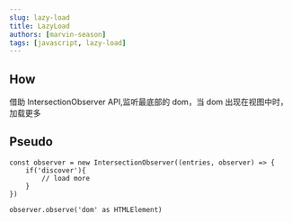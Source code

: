 ```yaml
---
slug: lazy-load
title: LazyLoad
authors: [marvin-season]
tags: [javascript, lazy-load]
---
```



<App/>

## How
借助 IntersectionObserver API,监听最底部的 dom，当 dom 出现在视图中时，加载更多

## Pseudo
```tsx
const observer = new IntersectionObserver((entries, observer) => {
    if('discover'){
        // load more
    }
})

observer.observe('dom' as HTMLElement)
```